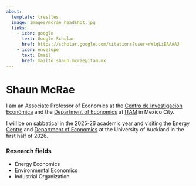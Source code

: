 ```yaml
---
about:
  template: trestles
  image: images/mcrae_headshot.jpg
  links:
    - icon: google
      text: Google Scholar
      href: https://scholar.google.com/citations?user=rWlqLiEAAAAJ
    - icon: envelope
      text: Email
      href: mailto:shaun.mcrae@itam.mx
---
```


# Shaun McRae

I am an Associate Professor of Economics at the [Centro de Investigación Económica](http://cie.itam.mx/en) and the [Department of Economics](https://economia.itam.mx/) at [ITAM](https://www.itam.mx/en) in Mexico City. 

I will be on sabbatical in the 2025-26 academic year and visiting the [Energy Centre](https://www.energycentre.auckland.ac.nz) and [Department of Economics](https://www.auckland.ac.nz/en/business/about-business-school/economics.html) at the University of Auckland in the first half of 2026.


### Research fields

- Energy Economics
- Environmental Economics
- Industrial Organization


